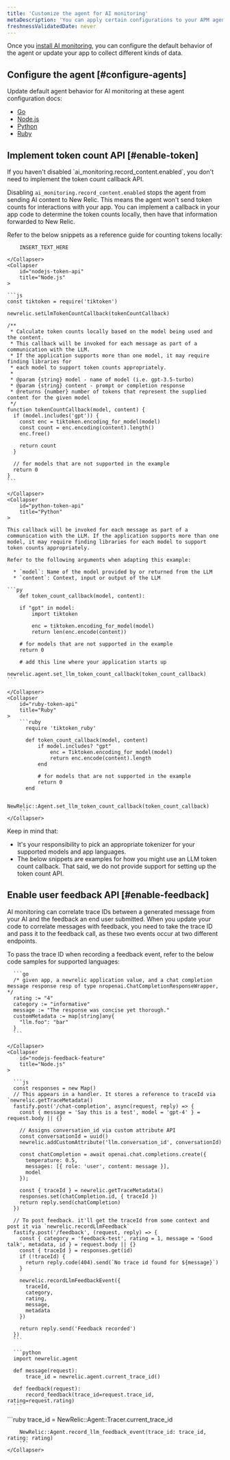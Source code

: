 ```yaml
---
title: 'Customize the agent for AI monitoring'
metaDescription: 'You can apply certain configurations to your APM agents to change how your AI data appears in New Relic.'
freshnessValidatedDate: never
---
```


Once you [install AI monitoring](/install/ai-monitoring), you can configure the default behavior of the agent or update your app to collect different kinds of data. 

## Configure the agent [#configure-agents]

Update default agent behavior for AI monitoring at these agent configuration docs: 

* [Go](/docs/apm/agents/go-agent/configuration/go-agent-configuration/#ai-monitoring)
* [Node.js](/docs/apm/agents/nodejs-agent/installation-configuration/nodejs-agent-configuration/#ai-monitoring)
* [Python](/docs/apm/agents/python-agent/configuration/python-agent-configuration/#ai-monitoring)
* [Ruby](/docs/apm/agents/ruby-agent/configuration/ruby-agent-configuration/#ai-monitoring)

## Implement token count API [#enable-token]

<Callout variant="tip">
If you haven't disabled `ai_monitoring.record_content.enabled`, you don't need to implement the token count callback API.
</Callout>

Disabling `ai_monitoring.record_content.enabled` stops the agent from sending AI content to New Relic. This means the agent won't send token counts for interactions with your app. You can implement a callback in your app code to determine the token counts locally, then have that information forwarded to New Relic.

Refer to the below snippets as a reference guide for counting tokens locally:

<CollapserGroup>
    <Collapser
        id="go-token-api"
        title="Go"
    >

        INSERT_TEXT_HERE

    </Collapser>
    <Collapser
        id="nodejs-token-api"
        title="Node.js"
    >

    ```js
    const tiktoken = require('tiktoken')

    newrelic.setLlmTokenCountCallback(tokenCountCallback)

    /**
     * Calculate token counts locally based on the model being used and the content.
     * This callback will be invoked for each message as part of a communication with the LLM.
     * If the application supports more than one model, it may require finding libraries for
     * each model to support token counts appropriately.
     * 
     * @param {string} model - name of model (i.e. gpt-3.5-turbo)
     * @param {string} content - prompt or completion response
     * @returns {number} number of tokens that represent the supplied content for the given model
     */
    function tokenCountCallback(model, content) {
      if (model.includes('gpt')) {
        const enc = tiktoken.encoding_for_model(model)
        const count = enc.encoding(content).length()
        enc.free()

        return count
      }

      // for models that are not supported in the example
      return 0
    }
    ```

    </Collapser>
    <Collapser
        id="python-token-api"
        title="Python"
    >

    This callback will be invoked for each message as part of a communication with the LLM. If the application supports more than one model, it may require finding libraries for each model to support token counts appropriately.

    Refer to the following arguments when adapting this example:

      * `model`: Name of the model provided by or returned from the LLM
      * `content`: Context, input or output of the LLM

    ```py
        def token_count_callback(model, content):

        if "gpt" in model:
            import tiktoken

            enc = tiktoken.encoding_for_model(model)
            return len(enc.encode(content))

        # for models that are not supported in the example
        return 0

        # add this line where your application starts up
          newrelic.agent.set_llm_token_count_callback(token_count_callback)
    ```

    </Collapser>
    <Collapser
        id="ruby-token-api"
        title="Ruby"
    >
        ```ruby
          require 'tiktoken_ruby'

          def token_count_callback(model, content)
              if model.includes? "gpt"
                  enc = Tiktoken.encoding_for_model(model)
                  return enc.encode(content).length
              end

              # for models that are not supported in the example
              return 0
          end

          NewRelic::Agent.set_llm_token_count_callback(token_count_callback)
        ```
    </Collapser>
</CollapserGroup>

Keep in mind that: 

  * It's your responsibility to pick an appropriate tokenizer for your supported models and app languages.
  * The below snippets are examples for how you might use an LLM token count callback. That said, we do not provide support for setting up the token count API.

## Enable user feedback API [#enable-feedback]

AI monitoring can correlate trace IDs between a generated message from your AI and the feedback an end user submitted. When you update your code to correlate messages with feedback, you need to take the trace ID and pass it to the feedback call, as these two events occur at two different endpoints.

To pass the trace ID when recording a feedback event, refer to the below code samples for supported languages:

<CollapserGroup>
    <Collapser
        id="go-feedback-feature"
        title="Go"
    >

      ```go
      /* given app, a newrelic application value, and a chat completion message response resp of type nropenai.ChatCompletionResponseWrapper, */
      rating := "4"
      category := "informative"
      message := "The response was concise yet thorough."
      customMetadata := map[string]any{
        "llm.foo": "bar"
      }
      ```

    </Collapser>
    <Collapser
        id="nodejs-feedback-feature"
        title="Node.js"
    >

      ```js
      const responses = new Map()
      // This appears in a handler. It stores a reference to traceId via `newrelic.getTraceMetadata()
      fastify.post('/chat-completion', async(request, reply) => {
        const { message = 'Say this is a test', model = 'gpt-4' } = request.body || {}

        // Assigns conversation_id via custom attribute API
        const conversationId = uuid()
        newrelic.addCustomAttribute('llm.conversation_id', conversationId)

        const chatCompletion = await openai.chat.completions.create({
          temperature: 0.5,
          messages: [{ role: 'user', content: message }],
          model
        });

        const { traceId } = newrelic.getTraceMetadata()
        responses.set(chatCompletion.id, { traceId })
        return reply.send(chatCompletion)
      })

      // To post feedback. it'll get the traceId from some context and post it via `newrelic.recordLlmFeedback`
      fastify.post('/feedback', (request, reply) => {
        const { category = 'feedback-test', rating = 1, message = 'Good talk', metadata, id } = request.body || {}
        const { traceId } = responses.get(id)
        if (!traceId) {
          return reply.code(404).send(`No trace id found for ${message}`)
        }

        newrelic.recordLlmFeedbackEvent({
          traceId,
          category,
          rating,
          message,
          metadata
        })

        return reply.send('Feedback recorded')
      })
      ```   
      
</Collapser>
    <Collapser
        id="python-feedback-feature"
        title="Python"
    >
    
      ```python
      import newrelic.agent

      def message(request):
          trace_id = newrelic.agent.current_trace_id()

      def feedback(request):
          record_feedback(trace_id=request.trace_id, rating=request.rating)
      ```    
</Collapser>
    <Collapser
        id="ruby-feedback-feature"
        title="Ruby"
    >
        ```ruby
        trace_id = NewRelic::Agent::Tracer.current_trace_id
        
        NewRelic::Agent.record_llm_feedback_event(trace_id: trace_id, rating: rating)
        ```
    </Collapser>
</CollapserGroup>